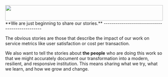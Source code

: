

 
<GoAGrid minChildWidth="30ch">
      <div
        style="
            position: relative;             
            padding-bottom:10%;"
        id="yui_3_17_2_1_1681489731690_301"
      >
        <noscript><img src={deliveryModel} alt="" /></noscript>
        <img
          style=" width: 100%; height: 100%; position: absolute;"
          data-image-resolution="750w"
          src={deliveryModel}
          alt=""
        />
      </div>
      <div>
        **We are just beginning to share our stories.**
-----------------------------------------------

The obvious stories are those that describe the impact of our work on service metrics like user satisfaction or cost per transaction.

We also want to tell the stories about **the people** who are doing this work so that we might accurately document our transformation into a modern, resilient, and responsive institution. This means sharing what we try, what we learn, and how we grow and change.
      </div>
</GoAGrid>


